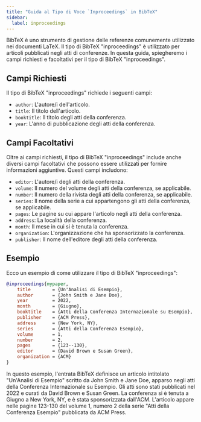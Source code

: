 ```yaml
---
title: "Guida al Tipo di Voce `Inproceedings` in BibTeX"
sidebar:
  label: inproceedings
---
```



BibTeX è uno strumento di gestione delle referenze comunemente utilizzato nei documenti LaTeX. Il tipo di BibTeX "inproceedings" è utilizzato per articoli pubblicati negli atti di conferenze. In questa guida, spiegheremo i campi richiesti e facoltativi per il tipo di BibTeX "inproceedings".

<CiteDrive/>

## Campi Richiesti

Il tipo di BibTeX "inproceedings" richiede i seguenti campi:

-   `author`: L'autore/i dell'articolo.
-   `title`: Il titolo dell'articolo.
-   `booktitle`: Il titolo degli atti della conferenza.
-   `year`: L'anno di pubblicazione degli atti della conferenza.

## Campi Facoltativi

Oltre ai campi richiesti, il tipo di BibTeX "inproceedings" include anche diversi campi facoltativi che possono essere utilizzati per fornire informazioni aggiuntive. Questi campi includono:

-   `editor`: L'autore/i degli atti della conferenza.
-   `volume`: Il numero del volume degli atti della conferenza, se applicabile.
-   `number`: Il numero della rivista degli atti della conferenza, se applicabile.
-   `series`: Il nome della serie a cui appartengono gli atti della conferenza, se applicabile.
-   `pages`: Le pagine su cui appare l'articolo negli atti della conferenza.
-   `address`: La località della conferenza.
-   `month`: Il mese in cui si è tenuta la conferenza.
-   `organization`: L'organizzazione che ha sponsorizzato la conferenza.
-   `publisher`: Il nome dell'editore degli atti della conferenza.

## Esempio

Ecco un esempio di come utilizzare il tipo di BibTeX "inproceedings":

```bibtex
@inproceedings{mypaper,
	title        = {Un'Analisi di Esempio},
	author       = {John Smith e Jane Doe},
	year         = 2022,
	month        = {Giugno},
	booktitle    = {Atti della Conferenza Internazionale su Esempio},
	publisher    = {ACM Press},
	address      = {New York, NY},
	series       = {Atti della Conferenza Esempio},
	volume       = 1,
	number       = 2,
	pages        = {123--130},
	editor       = {David Brown e Susan Green},
	organization = {ACM}
}
```

In questo esempio, l'entrata BibTeX definisce un articolo intitolato "Un'Analisi di Esempio" scritto da John Smith e Jane Doe, apparso negli atti della Conferenza Internazionale su Esempio. Gli atti sono stati pubblicati nel 2022 e curati da David Brown e Susan Green. La conferenza si è tenuta a Giugno a New York, NY, e è stata sponsorizzata dall'ACM. L'articolo appare nelle pagine 123-130 del volume 1, numero 2 della serie "Atti della Conferenza Esempio" pubblicata da ACM Press.
